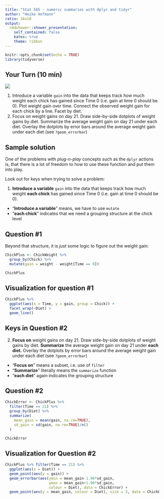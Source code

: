 ```yaml
---
title: "Stat 585 - numeric summaries with dplyr and tidyr"
author: "Heike Hofmann"
ratio: 16x10
output:
  rmdshower::shower_presentation:
    self_contained: false
    katex: true
    theme: ribbon
---
```

```r
knitr::opts_chunk$set(echo = TRUE)
library(tidyverse)
```

## Your Turn (10 min)

<img src="images/chicks-faded.png" class="cover">


1. Introduce a variable `gain` into the data that keeps track how much weight each chick has gained since Time 0 (i.e. gain at time 0 should be 0).
Plot weight gain over time. Connect the observed weight gain for each chick by a line. Facet by diet.  
2. Focus on weight gains on day 21. Draw side-by-side dotplots of weight gains by diet. Summarize the average weight gain on day 21 under each diet. Overlay the dotplots by error bars around the average weight gain under each diet (see `?geom_errorbar`)


## Sample solution

One of the problems with *plug-n-play* concepts such as the `dplyr` actions is, that there is a lot of freedom to how to use these function and put them into play.

Look out for keys when trying to solve a problem:

1. **Introduce a variable** `gain` into the data that keeps track how much weight **each chick** has gained since Time 0 (i.e. gain at time 0 should be 0).

- "**Introduce a variable**" means, we have to use `mutate`
- "**each chick**" indicates that we need a grouping structure at the chick level

## Question #1

Beyond that structure, it is *just* some logic to figure out the weight gain:

```r
ChickPlus <- ChickWeight %>% 
  group_by(Chick) %>% 
  mutate(gain = weight - weight[Time == 0])

ChickPlus
```

## Visualization for question #1

```r
ChickPlus %>% 
  ggplot(aes(x = Time, y = gain, group = Chick)) + 
  facet_wrap(~Diet) + 
  geom_line()
```

## Keys in Question #2

(2) **Focus on** weight gains on day 21. Draw side-by-side dotplots of weight gains by diet. **Summarize** the average weight gain on day 21 under **each diet.** Overlay the dotplots by error bars around the average weight gain under each diet (see `?geom_errorbar`)


- "**Focus on**" means a subset, i.e. use of `filter`
- "**Summarize**" literally means the `summarize` function
- "**each diet**" again indicates the grouping structure

## Question #2

```r
ChickError <- ChickPlus %>% 
  filter(Time == 21) %>% 
  group_by(Diet) %>% 
  summarize(
    mean_gain = mean(gain, na.rm=TRUE),
    sd_gain = sd(gain, na.rm=TRUE)/n()
  )

ChickError
```

## Visualization for Question #2

```r
ChickPlus %>% filter(Time == 21) %>%
  ggplot(aes(x = Diet)) + 
  geom_point(aes(y = gain)) +
  geom_errorbar(aes(ymin = mean_gain-1.96*sd_gain, 
                    ymax = mean_gain+1.96*sd_gain, 
                    colour = Diet), data = ChickError) + 
  geom_point(aes(y = mean_gain, colour = Diet), size = 3, data = ChickError)
```


